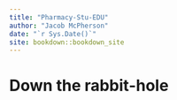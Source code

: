 ```yaml
--- 
title: "Pharmacy-Stu-EDU"
author: "Jacob McPherson"
date: "`r Sys.Date()`"
site: bookdown::bookdown_site
---
```


# Down the rabbit-hole

